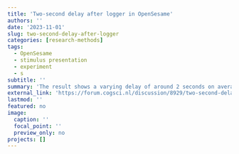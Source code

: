 ```yaml
---
title: 'Two-second delay after logger in OpenSesame'
authors: ''
date: '2023-11-01'
slug: two-second-delay-after-logger
categories: [research-methods]
tags:
  - OpenSesame
  - stimulus presentation
  - experiment
  - s
subtitle: ''
summary: 'The result shows a varying delay of around 2 seconds on average. It would be very helpful for us if we could cut down this delay, as it adds up. To try to achieve this, I reduced the number of variables logged, from the default 363 to 34 important variables. Unfortunately, this change did not result in a reduction of the delay.'
external_link: 'https://forum.cogsci.nl/discussion/8929/two-second-delay-after-logger'
lastmod: ''
featured: no
image:
  caption: ''
  focal_point: ''
  preview_only: no
projects: []
---
```


